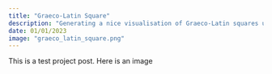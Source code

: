 ```yaml
---
title: "Graeco-Latin Square"
description: "Generating a nice visualisation of Graeco-Latin squares using the `p5.js`library in javascript."
date: 01/01/2023
image: "graeco_latin_square.png"
---
```


This is a test project post.
Here is an image
